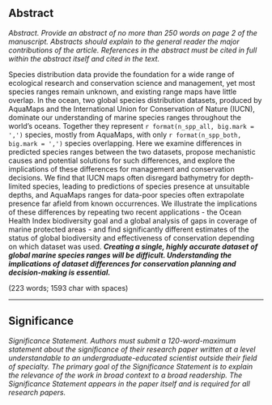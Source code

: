 
## Abstract

_Abstract. Provide an abstract of no more than 250 words on page 2 of the manuscript. Abstracts should explain to the general reader the major contributions of the article. References in the abstract must be cited in full within the abstract itself and cited in the text._

Species distribution data provide the foundation for a wide range of ecological research and conservation science and management, yet most species ranges remain unknown, and existing range maps have little overlap. In the ocean, two global species distribution datasets, produced by AquaMaps and the International Union for Conservation of Nature (IUCN), dominate our understanding of marine species ranges throughout the world's oceans.  Together they represent `r format(n_spp_all, big.mark = ',')` species, mostly from AquaMaps, with only `r format(n_spp_both, big.mark = ',')` species overlapping.  Here we examine differences in predicted species ranges between the two datasets, propose mechanistic causes and potential solutions for such differences, and explore the implications of these differences for management and conservation decisions.  We find that IUCN maps often disregard bathymetry for depth-limited species, leading to predictions of species presence at unsuitable depths, and AquaMaps ranges for data-poor species often extrapolate presence far afield from known occurrences.  We illustrate the implications of these differences by repeating two recent applications - the Ocean Health Index biodiversity goal and a global analysis of gaps in coverage of marine protected areas - and find significantly different estimates of the status of global biodiversity and effectiveness of conservation depending on which dataset was used. ___Creating a single, highly accurate dataset of global marine species ranges will be difficult. Understanding the implications of dataset differences for conservation planning and decision-making is essential.___
<!--Understanding these issues points toward solutions for providers and users of these datasets.-->

(223 words; 1593 char with spaces)

-----

## Significance

_Significance Statement. Authors must submit a 120-word-maximum statement about the significance of their research paper written at a level understandable to an undergraduate-educated scientist outside their field of specialty. The primary goal of the Significance Statement is to explain the relevance of the work in broad context to a broad readership. The Significance Statement appears in the paper itself and is required for all research papers._

